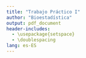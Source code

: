 ```yaml
---
title: "Trabajo Práctico I"
author: "Bioestadística"
output: pdf_document
header-includes:
  - \usepackage{setspace}
  - \doublespacing
lang: es-ES
---
```


```{=tex}
\begin{center}
    \vspace*{0.5cm}
    \Huge\textbf{Validación de datos en R}
    
    \vspace{4cm}
    \includegraphics[width=0.4\textwidth]{logo_fceye.png}
  
    \vspace{0cm}
    \large{Facultad de Ciencias Económicas y Estadística, Universidad Nacional de Rosario}
    
    \vspace{0.5cm}
    \large{Alfonsina Badin, Valentina Salvarezza, Camila Sebastiani}
    
    \vspace{0.5cm}
    \large{Abril de 2024}
    
\end{center}
```
\clearpage